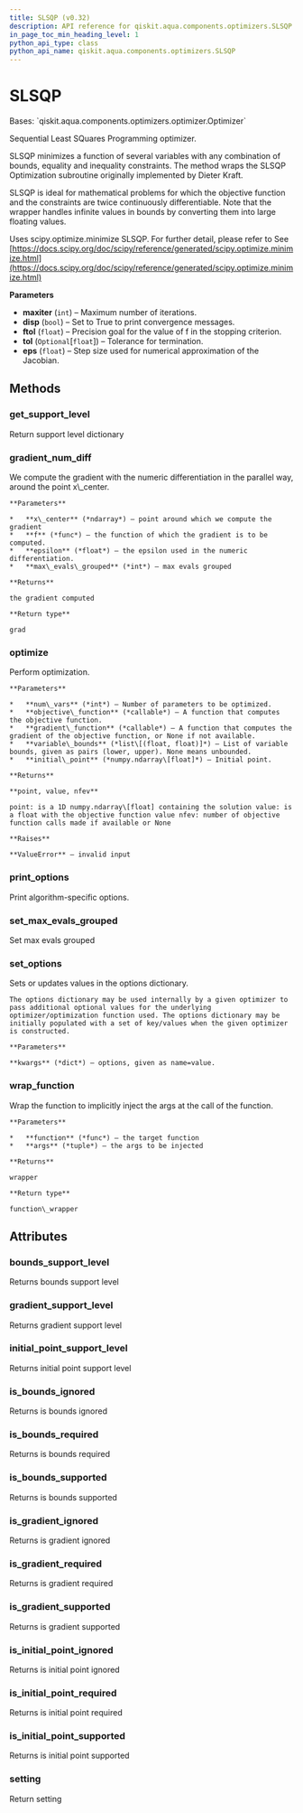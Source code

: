 ```yaml
---
title: SLSQP (v0.32)
description: API reference for qiskit.aqua.components.optimizers.SLSQP in qiskit v0.32
in_page_toc_min_heading_level: 1
python_api_type: class
python_api_name: qiskit.aqua.components.optimizers.SLSQP
---
```


# SLSQP

<Class id="qiskit.aqua.components.optimizers.SLSQP" isDedicatedPage={true} github="https://github.com/qiskit-community/qiskit-aqua/tree/stable/0.9/qiskit/aqua/components/optimizers/slsqp.py" signature="SLSQP(maxiter=100, disp=False, ftol=1e-06, tol=None, eps=1.4901161193847656e-08)" modifiers="class">
  Bases: `qiskit.aqua.components.optimizers.optimizer.Optimizer`

  Sequential Least SQuares Programming optimizer.

  SLSQP minimizes a function of several variables with any combination of bounds, equality and inequality constraints. The method wraps the SLSQP Optimization subroutine originally implemented by Dieter Kraft.

  SLSQP is ideal for mathematical problems for which the objective function and the constraints are twice continuously differentiable. Note that the wrapper handles infinite values in bounds by converting them into large floating values.

  Uses scipy.optimize.minimize SLSQP. For further detail, please refer to See [https://docs.scipy.org/doc/scipy/reference/generated/scipy.optimize.minimize.html](https://docs.scipy.org/doc/scipy/reference/generated/scipy.optimize.minimize.html)

  **Parameters**

  *   **maxiter** (`int`) – Maximum number of iterations.
  *   **disp** (`bool`) – Set to True to print convergence messages.
  *   **ftol** (`float`) – Precision goal for the value of f in the stopping criterion.
  *   **tol** (`Optional`\[`float`]) – Tolerance for termination.
  *   **eps** (`float`) – Step size used for numerical approximation of the Jacobian.

  ## Methods

  <span id="qiskit-aqua-components-optimizers-slsqp-get-support-level" />

  ### get\_support\_level

  <Function id="qiskit.aqua.components.optimizers.SLSQP.get_support_level" signature="SLSQP.get_support_level()">
    Return support level dictionary
  </Function>

  <span id="qiskit-aqua-components-optimizers-slsqp-gradient-num-diff" />

  ### gradient\_num\_diff

  <Function id="qiskit.aqua.components.optimizers.SLSQP.gradient_num_diff" signature="SLSQP.gradient_num_diff(x_center, f, epsilon, max_evals_grouped=1)" modifiers="static">
    We compute the gradient with the numeric differentiation in the parallel way, around the point x\_center.

    **Parameters**

    *   **x\_center** (*ndarray*) – point around which we compute the gradient
    *   **f** (*func*) – the function of which the gradient is to be computed.
    *   **epsilon** (*float*) – the epsilon used in the numeric differentiation.
    *   **max\_evals\_grouped** (*int*) – max evals grouped

    **Returns**

    the gradient computed

    **Return type**

    grad
  </Function>

  <span id="qiskit-aqua-components-optimizers-slsqp-optimize" />

  ### optimize

  <Function id="qiskit.aqua.components.optimizers.SLSQP.optimize" signature="SLSQP.optimize(num_vars, objective_function, gradient_function=None, variable_bounds=None, initial_point=None)">
    Perform optimization.

    **Parameters**

    *   **num\_vars** (*int*) – Number of parameters to be optimized.
    *   **objective\_function** (*callable*) – A function that computes the objective function.
    *   **gradient\_function** (*callable*) – A function that computes the gradient of the objective function, or None if not available.
    *   **variable\_bounds** (*list\[(float, float)]*) – List of variable bounds, given as pairs (lower, upper). None means unbounded.
    *   **initial\_point** (*numpy.ndarray\[float]*) – Initial point.

    **Returns**

    **point, value, nfev**

    point: is a 1D numpy.ndarray\[float] containing the solution value: is a float with the objective function value nfev: number of objective function calls made if available or None

    **Raises**

    **ValueError** – invalid input
  </Function>

  <span id="qiskit-aqua-components-optimizers-slsqp-print-options" />

  ### print\_options

  <Function id="qiskit.aqua.components.optimizers.SLSQP.print_options" signature="SLSQP.print_options()">
    Print algorithm-specific options.
  </Function>

  <span id="qiskit-aqua-components-optimizers-slsqp-set-max-evals-grouped" />

  ### set\_max\_evals\_grouped

  <Function id="qiskit.aqua.components.optimizers.SLSQP.set_max_evals_grouped" signature="SLSQP.set_max_evals_grouped(limit)">
    Set max evals grouped
  </Function>

  <span id="qiskit-aqua-components-optimizers-slsqp-set-options" />

  ### set\_options

  <Function id="qiskit.aqua.components.optimizers.SLSQP.set_options" signature="SLSQP.set_options(**kwargs)">
    Sets or updates values in the options dictionary.

    The options dictionary may be used internally by a given optimizer to pass additional optional values for the underlying optimizer/optimization function used. The options dictionary may be initially populated with a set of key/values when the given optimizer is constructed.

    **Parameters**

    **kwargs** (*dict*) – options, given as name=value.
  </Function>

  <span id="qiskit-aqua-components-optimizers-slsqp-wrap-function" />

  ### wrap\_function

  <Function id="qiskit.aqua.components.optimizers.SLSQP.wrap_function" signature="SLSQP.wrap_function(function, args)" modifiers="static">
    Wrap the function to implicitly inject the args at the call of the function.

    **Parameters**

    *   **function** (*func*) – the target function
    *   **args** (*tuple*) – the args to be injected

    **Returns**

    wrapper

    **Return type**

    function\_wrapper
  </Function>

  ## Attributes

  ### bounds\_support\_level

  <Attribute id="qiskit.aqua.components.optimizers.SLSQP.bounds_support_level">
    Returns bounds support level
  </Attribute>

  ### gradient\_support\_level

  <Attribute id="qiskit.aqua.components.optimizers.SLSQP.gradient_support_level">
    Returns gradient support level
  </Attribute>

  ### initial\_point\_support\_level

  <Attribute id="qiskit.aqua.components.optimizers.SLSQP.initial_point_support_level">
    Returns initial point support level
  </Attribute>

  ### is\_bounds\_ignored

  <Attribute id="qiskit.aqua.components.optimizers.SLSQP.is_bounds_ignored">
    Returns is bounds ignored
  </Attribute>

  ### is\_bounds\_required

  <Attribute id="qiskit.aqua.components.optimizers.SLSQP.is_bounds_required">
    Returns is bounds required
  </Attribute>

  ### is\_bounds\_supported

  <Attribute id="qiskit.aqua.components.optimizers.SLSQP.is_bounds_supported">
    Returns is bounds supported
  </Attribute>

  ### is\_gradient\_ignored

  <Attribute id="qiskit.aqua.components.optimizers.SLSQP.is_gradient_ignored">
    Returns is gradient ignored
  </Attribute>

  ### is\_gradient\_required

  <Attribute id="qiskit.aqua.components.optimizers.SLSQP.is_gradient_required">
    Returns is gradient required
  </Attribute>

  ### is\_gradient\_supported

  <Attribute id="qiskit.aqua.components.optimizers.SLSQP.is_gradient_supported">
    Returns is gradient supported
  </Attribute>

  ### is\_initial\_point\_ignored

  <Attribute id="qiskit.aqua.components.optimizers.SLSQP.is_initial_point_ignored">
    Returns is initial point ignored
  </Attribute>

  ### is\_initial\_point\_required

  <Attribute id="qiskit.aqua.components.optimizers.SLSQP.is_initial_point_required">
    Returns is initial point required
  </Attribute>

  ### is\_initial\_point\_supported

  <Attribute id="qiskit.aqua.components.optimizers.SLSQP.is_initial_point_supported">
    Returns is initial point supported
  </Attribute>

  ### setting

  <Attribute id="qiskit.aqua.components.optimizers.SLSQP.setting">
    Return setting
  </Attribute>
</Class>

